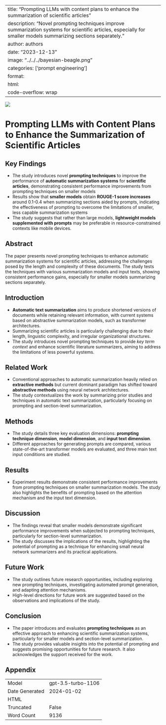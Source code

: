 
---
title: "Prompting LLMs with content plans to enhance the summarization of scientific articles"
description: "Novel prompting techniques improve summarization systems for scientific articles, especially for smaller models summarizing sections separately."
author: authors
date: "2023-12-13"
image: "../../../bayesian-beagle.png"
categories: ['prompt engineering']
format:
  html:
    code-overflow: wrap
---

![](None)

# Prompting LLMs with Content Plans to Enhance the Summarization of Scientific Articles

## Key Findings
- The study introduces novel **prompting techniques** to improve the performance of **automatic summarization systems** for **scientific articles**, demonstrating consistent performance improvements from prompting techniques on smaller models
- Results show that **smaller models** obtain **ROUGE-1 score increases** around 0.1-0.4 when summarizing sections aided by prompts, indicating the effectiveness of prompting to overcome the limitations of smaller, less capable summarization systems
- The study suggests that rather than large models, **lightweight models supplemented with prompts** may be preferable in resource-constrained contexts like mobile devices.

## Abstract
The paper presents novel prompting techniques to enhance automatic summarization systems for scientific articles, addressing the challenges posed by the length and complexity of these documents. The study tests the techniques with various summarization models and input texts, showing consistent performance gains, especially for smaller models summarizing sections separately.

## Introduction
- **Automatic text summarization** aims to produce shortened versions of documents while retaining relevant information, with current systems based on abstractive summarization models, such as transformer architectures.
- Summarizing scientific articles is particularly challenging due to their length, linguistic complexity, and irregular organizational structures.
- The study introduces novel prompting techniques to provide *key term context* and enhance scientific literature summarizers, aiming to address the limitations of less powerful systems.

## Related Work
- Conventional approaches to automatic summarization heavily relied on **extractive methods** but current dominant paradigm has shifted toward **abstractive methods** using neural network architectures.
- The study contextualizes the work by summarizing prior studies and techniques in automatic text summarization, particularly focusing on prompting and section-level summarization.

## Methods
- The study details three key evaluation dimensions: **prompting technique dimension**, **model dimension**, and **input text dimension**.
- Different approaches for generating prompts are compared, various state-of-the-art transformer models are evaluated, and three main text input conditions are studied.

## Results
- Experiment results demonstrate consistent performance improvements from prompting techniques on smaller summarization models. The study also highlights the benefits of prompting based on the attention mechanism and the input text dimension.

## Discussion
- The findings reveal that smaller models demonstrate significant performance improvements when subjected to prompting techniques, particularly for section-level summarization.
- The study discusses the implications of the results, highlighting the potential of prompting as a technique for enhancing small neural network summarizers and its practical applications.

## Future Work
- The study outlines future research opportunities, including exploring new prompting techniques, investigating automated prompt generation, and adapting attention mechanisms.
- High-level directions for future work are suggested based on the observations and implications of the study.

## Conclusion
- The paper introduces and evaluates **prompting techniques** as an effective approach to enhancing scientific summarization systems, particularly for smaller models and section-level summarization.
- The study provides valuable insights into the potential of prompting and suggests promising opportunities for future research. It also acknowledges the support received for the work.

## Appendix

|          |          |
|----------|----------|
| Model     | gpt-3.5-turbo-1106       |
| Date Generated     | 2024-01-02       |
| HTML     |        |
| Truncated       | False       |
| Word Count       | 9136       |